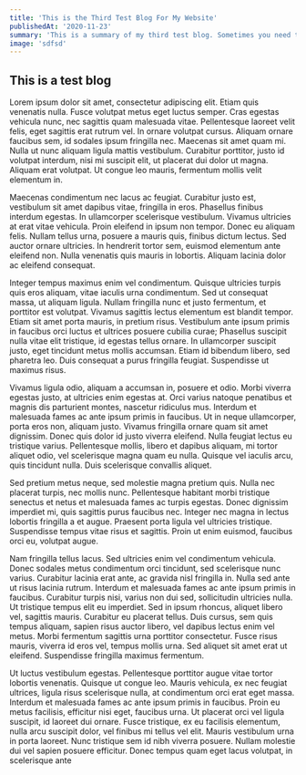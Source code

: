 ```yaml
---
title: 'This is the Third Test Blog For My Website'
publishedAt: '2020-11-23'
summary: 'This is a summary of my third test blog. Sometimes you need to summarize because people do not want to spend too much time reading.'
image: 'sdfsd'
---
```


## This is a test blog

Lorem ipsum dolor sit amet, consectetur adipiscing elit. Etiam quis venenatis nulla. Fusce volutpat metus eget luctus semper. Cras egestas vehicula nunc, nec sagittis quam malesuada vitae. Pellentesque laoreet velit felis, eget sagittis erat rutrum vel. In ornare volutpat cursus. Aliquam ornare faucibus sem, id sodales ipsum fringilla nec. Maecenas sit amet quam mi. Nulla ut nunc aliquam ligula mattis vestibulum. Curabitur porttitor, justo id volutpat interdum, nisi mi suscipit elit, ut placerat dui dolor ut magna. Aliquam erat volutpat. Ut congue leo mauris, fermentum mollis velit elementum in.

Maecenas condimentum nec lacus ac feugiat. Curabitur justo est, vestibulum sit amet dapibus vitae, fringilla in eros. Phasellus finibus interdum egestas. In ullamcorper scelerisque vestibulum. Vivamus ultricies at erat vitae vehicula. Proin eleifend in ipsum non tempor. Donec eu aliquam felis. Nullam tellus urna, posuere a mauris quis, finibus dictum lectus. Sed auctor ornare ultricies. In hendrerit tortor sem, euismod elementum ante eleifend non. Nulla venenatis quis mauris in lobortis. Aliquam lacinia dolor ac eleifend consequat.

Integer tempus maximus enim vel condimentum. Quisque ultricies turpis quis eros aliquam, vitae iaculis urna condimentum. Sed ut consequat massa, ut aliquam ligula. Nullam fringilla nunc et justo fermentum, et porttitor est volutpat. Vivamus sagittis lectus elementum est blandit tempor. Etiam sit amet porta mauris, in pretium risus. Vestibulum ante ipsum primis in faucibus orci luctus et ultrices posuere cubilia curae; Phasellus suscipit nulla vitae elit tristique, id egestas tellus ornare. In ullamcorper suscipit justo, eget tincidunt metus mollis accumsan. Etiam id bibendum libero, sed pharetra leo. Duis consequat a purus fringilla feugiat. Suspendisse ut maximus risus.

Vivamus ligula odio, aliquam a accumsan in, posuere et odio. Morbi viverra egestas justo, at ultricies enim egestas at. Orci varius natoque penatibus et magnis dis parturient montes, nascetur ridiculus mus. Interdum et malesuada fames ac ante ipsum primis in faucibus. Ut in neque ullamcorper, porta eros non, aliquam justo. Vivamus fringilla ornare quam sit amet dignissim. Donec quis dolor id justo viverra eleifend. Nulla feugiat lectus eu tristique varius. Pellentesque mollis, libero et dapibus aliquam, mi tortor aliquet odio, vel scelerisque magna quam eu nulla. Quisque vel iaculis arcu, quis tincidunt nulla. Duis scelerisque convallis aliquet.

Sed pretium metus neque, sed molestie magna pretium quis. Nulla nec placerat turpis, nec mollis nunc. Pellentesque habitant morbi tristique senectus et netus et malesuada fames ac turpis egestas. Donec dignissim imperdiet mi, quis sagittis purus faucibus nec. Integer nec magna in lectus lobortis fringilla a et augue. Praesent porta ligula vel ultricies tristique. Suspendisse tempus vitae risus et sagittis. Proin ut enim euismod, faucibus orci eu, volutpat augue.

Nam fringilla tellus lacus. Sed ultricies enim vel condimentum vehicula. Donec sodales metus condimentum orci tincidunt, sed scelerisque nunc varius. Curabitur lacinia erat ante, ac gravida nisl fringilla in. Nulla sed ante ut risus lacinia rutrum. Interdum et malesuada fames ac ante ipsum primis in faucibus. Curabitur turpis nisi, varius non dui sed, sollicitudin ultricies nulla. Ut tristique tempus elit eu imperdiet. Sed in ipsum rhoncus, aliquet libero vel, sagittis mauris. Curabitur eu placerat tellus. Duis cursus, sem quis tempus aliquam, sapien risus auctor libero, vel dapibus lectus enim vel metus. Morbi fermentum sagittis urna porttitor consectetur. Fusce risus mauris, viverra id eros vel, tempus mollis urna. Sed aliquet sit amet erat ut eleifend. Suspendisse fringilla maximus fermentum.

Ut luctus vestibulum egestas. Pellentesque porttitor augue vitae tortor lobortis venenatis. Quisque ut congue leo. Mauris vehicula, ex nec feugiat ultrices, ligula risus scelerisque nulla, at condimentum orci erat eget massa. Interdum et malesuada fames ac ante ipsum primis in faucibus. Proin eu metus facilisis, efficitur nisi eget, faucibus urna. Ut placerat orci vel ligula suscipit, id laoreet dui ornare. Fusce tristique, ex eu facilisis elementum, nulla arcu suscipit dolor, vel finibus mi tellus vel elit. Mauris vestibulum urna in porta laoreet. Nunc tristique sem id nibh viverra posuere. Nullam molestie dui vel sapien posuere efficitur. Donec tempus quam eget lacus volutpat, in scelerisque ante
